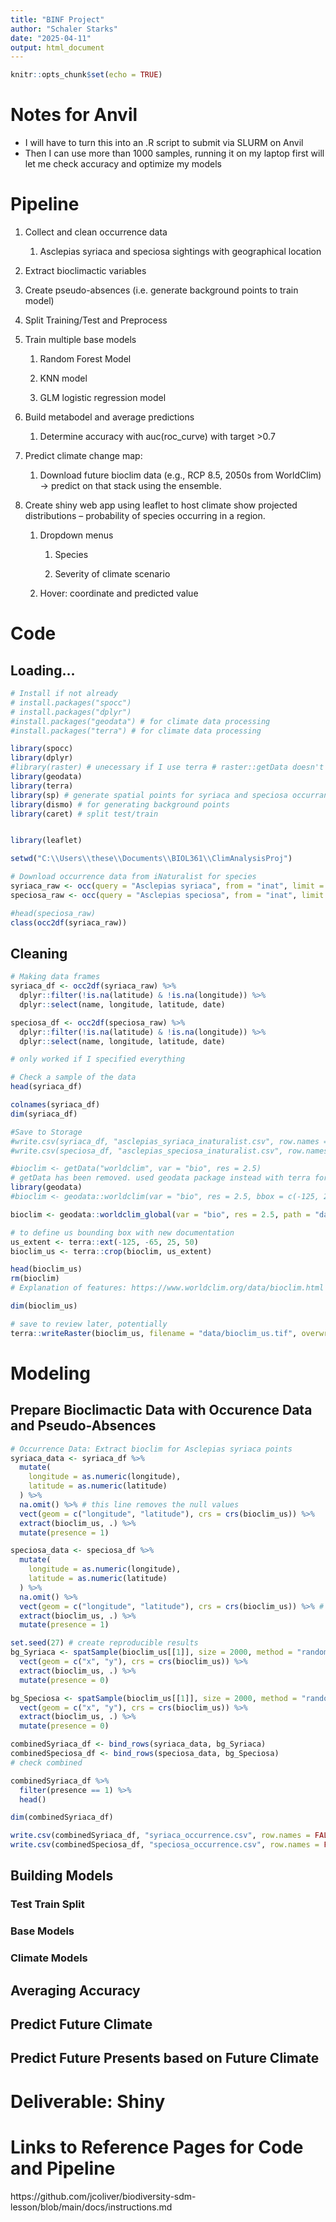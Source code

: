---
title: "BINF Project"
author: "Schaler Starks"
date: "2025-04-11"
output: html_document
---

```{r setup, include=FALSE}
knitr::opts_chunk$set(echo = TRUE)
```
# Notes for Anvil
- I will have to turn this into an .R script to submit via SLURM on Anvil
- Then I can use more than 1000 samples, running it on my laptop first will let me check accuracy and optimize my models


# Pipeline

1.  Collect and clean occurrence data

    1.  Asclepias syriaca and speciosa sightings with geographical location

2.  Extract bioclimactic variables

3.  Create pseudo-absences (i.e. generate background points to train model)

4.  Split Training/Test and Preprocess

5.  Train multiple base models

    1.  Random Forest Model

    2.  KNN model

    3.  GLM logistic regression model

6.  Build metabodel and average predictions

    1.  Determine accuracy with auc(roc_curve) with target \>0.7

7.  Predict climate change map:

    1.  Download future bioclim data (e.g., RCP 8.5, 2050s from WorldClim) → predict on that stack using the ensemble.

8.  Create shiny web app using leaflet to host climate show projected distributions – probability of species occurring in a region. 

    1.  Dropdown menus

        1.  Species

        2.  Severity of climate scenario

    2.  Hover: coordinate and predicted value
    
# Code

## Loading...

```{r Packages}
# Install if not already
# install.packages("spocc")
# install.packages("dplyr")
#install.packages("geodata") # for climate data processing
#install.packages("terra") # for climate data processing

library(spocc)
library(dplyr)
#library(raster) # unecessary if I use terra # raster::getData doesn't work, not part of R anymore
library(geodata)
library(terra)
library(sp) # generate spatial points for syriaca and speciosa occurrances
library(dismo) # for generating background points
library(caret) # split test/train


library(leaflet)

```

```{r setwd}
setwd("C:\\Users\\these\\Documents\\BIOL361\\ClimAnalysisProj")

```

```{r Data}
# Download occurrence data from iNaturalist for species
syriaca_raw <- occ(query = "Asclepias syriaca", from = "inat", limit = 1000)
speciosa_raw <- occ(query = "Asclepias speciosa", from = "inat", limit = 1000)
```
```{r Check Data}
#head(speciosa_raw)
class(occ2df(syriaca_raw))
```
## Cleaning

```{r}
# Making data frames
syriaca_df <- occ2df(syriaca_raw) %>%
  dplyr::filter(!is.na(latitude) & !is.na(longitude)) %>%
  dplyr::select(name, longitude, latitude, date)

speciosa_df <- occ2df(speciosa_raw) %>%
  dplyr::filter(!is.na(latitude) & !is.na(longitude)) %>%
  dplyr::select(name, longitude, latitude, date)

# only worked if I specified everything 
```

```{r}
# Check a sample of the data
head(syriaca_df)
```

```{r}
colnames(syriaca_df)
dim(syriaca_df)
```

```{r If You Want to Save to Storage}
#Save to Storage
#write.csv(syriaca_df, "asclepias_syriaca_inaturalist.csv", row.names = FALSE)
#write.csv(speciosa_df, "asclepias_speciosa_inaturalist.csv", row.names = FALSE)
```

```{r Climate Occurance Data}
#bioclim <- getData("worldclim", var = "bio", res = 2.5) 
# getData has been removed. used geodata package instead with terra for next steps
library(geodata)
#bioclim <- geodata::worldclim(var = "bio", res = 2.5, bbox = c(-125, 25, -65, 50))  # for US region only

bioclim <- geodata::worldclim_global(var = "bio", res = 2.5, path = "data/")

# to define us bounding box with new documentation
us_extent <- terra::ext(-125, -65, 25, 50)
bioclim_us <- terra::crop(bioclim, us_extent)
```

```{r}
head(bioclim_us)
rm(bioclim)
# Explanation of features: https://www.worldclim.org/data/bioclim.html
```

```{r}
dim(bioclim_us)
```


```{r Save Bioclim to Review}
# save to review later, potentially
terra::writeRaster(bioclim_us, filename = "data/bioclim_us.tif", overwrite = TRUE)
```

# Modeling

## Prepare Bioclimactic Data with Occurence Data and Pseudo-Absences
```{r Occurrence Data}
# Occurrence Data: Extract bioclim for Asclepias syriaca points
syriaca_data <- syriaca_df %>%
  mutate(
    longitude = as.numeric(longitude),
    latitude = as.numeric(latitude)
  ) %>%
  na.omit() %>% # this line removes the null values
  vect(geom = c("longitude", "latitude"), crs = crs(bioclim_us)) %>%
  extract(bioclim_us, .) %>%
  mutate(presence = 1)

speciosa_data <- speciosa_df %>%
  mutate(
    longitude = as.numeric(longitude),
    latitude = as.numeric(latitude)
  ) %>%
  na.omit() %>%
  vect(geom = c("longitude", "latitude"), crs = crs(bioclim_us)) %>% # this line instead of spatial points
  extract(bioclim_us, .) %>%
  mutate(presence = 1)
```

```{r Generating Pseudo-Absences}
set.seed(27) # create reproducible results
bg_Syriaca <- spatSample(bioclim_us[[1]], size = 2000, method = "random", na.rm = TRUE, xy = TRUE) %>%
  vect(geom = c("x", "y"), crs = crs(bioclim_us)) %>%
  extract(bioclim_us, .) %>%
  mutate(presence = 0)

bg_Speciosa <- spatSample(bioclim_us[[1]], size = 2000, method = "random", na.rm = TRUE, xy = TRUE) %>%
  vect(geom = c("x", "y"), crs = crs(bioclim_us)) %>%
  extract(bioclim_us, .) %>%
  mutate(presence = 0)
```

```{r Combining Occurrance and Absence}
combinedSyriaca_df <- bind_rows(syriaca_data, bg_Syriaca)
combinedSpeciosa_df <- bind_rows(speciosa_data, bg_Speciosa)
# check combined
```

```{r Check that Data is combined}
combinedSyriaca_df %>% 
  filter(presence == 1) %>%
  head()

```

```{r}
dim(combinedSyriaca_df)
```
```{r Save Combined Data frame}
write.csv(combinedSyriaca_df, "syriaca_occurrence.csv", row.names = FALSE)
write.csv(combinedSpeciosa_df, "speciosa_occurrence.csv", row.names = FALSE)
```

## Building Models

### Test Train Split

### Base Models



### Climate Models

## Averaging Accuracy

## Predict Future Climate

## Predict Future Presents based on Future Climate

# Deliverable: Shiny


# Links to Reference Pages for Code and Pipeline
https://github.com/jcoliver/biodiversity-sdm-lesson/blob/main/docs/instructions.md 

